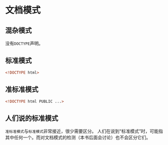 # 文档模式

## 混杂模式
没有`DOCTYPE`声明。

## 标准模式
```html
<!DOCTYPE html>
```

## 准标准模式
```html
<!DOCTYPE html PUBLIC ...>
```

## 人们说的标准模式

`准标准模式`与`标准模式`非常接近，很少需要区分。
人们在说到“标准模式”时，可能指其中任何一个。而对文档模式的检测（本书后面会讨论）也不会区分它们。
